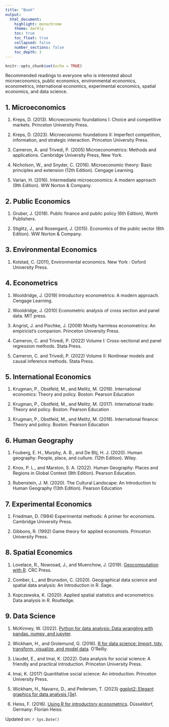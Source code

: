 ```yaml
---
title: "Book"
output:
  html_document:
    highlight: monochrome
    theme: darkly
    toc: true
    toc_float: true
    collapsed: false
    number_sections: false
    toc_depth: 3
---
```


```r
knitr::opts_chunk$set(echo = TRUE)
```

Recommended readings to everyone who is interested about microeconomics, public economics, environmental economics, econometrics, international economics, experimental economics, spatial economics, and data science.

## 1. Microeconomics

1.  Kreps, D. (2013). Microeconomic foundations I: Choice and competitive markets. Princeton University Press.

2.  Kreps, D. (2023). Microeconomic foundations II: Imperfect competition, information, and strategic interaction. Princeton University Press.

3.  Cameron, A. and Trivedi, P. (2005) Microeconometrics: Methods and applications. Cambridge University Press, New York.

4.  Nicholson, W., and Snyder, C. (2016). Microeconomic theory: Basic principles and extension (12th Edition). Cengage Learning.

5.  Varian, H. (2016). Intermediate microeconomics: A modern approach (9th Edition). WW Norton & Company.

## 2. Public Economics

1. Gruber, J. (2018). Public finance and public policy (6th Edition), Worth Publishers.

2. Stiglitz, J., and Rosengard, J. (2015). Economics of the public sector (6th Edition). WW Norton & Company.


## 3. Environmental Economics

1.  Kolstad, C. (2011), Environmental economics. New York : Oxford University Press.

## 4. Econometrics

1.  Wooldridge, J. (2019) Introductory econometrics: A modern approach. Cengage Learning.

2.  Wooldridge, J. (2010) Econometric analysis of cross section and panel data. MIT press.

3.  Angrist, J. and Pischke, J. (2009) Mostly harmless econometrics: An empiricist's companion. Princeton University Press.

4.  Cameron, C. and Trivedi, P. (2022) Volume I: Cross-sectional and panel regression methods. Stata Press.

5.  Cameron, C. and Trivedi, P. (2022) Volume II: Nonlinear models and causal inference methods. Stata Press.

## 5. International Economics

1. Krugman, P., Obstfeld, M., and Melitz, M. (2018). International economics: Theory and policy. Boston: Pearson Education

2. Krugman, P., Obstfeld, M., and Melitz, M. (2017). International trade: Theory and policy. Boston: Pearson Education

3. Krugman, P., Obstfeld, M., and Melitz, M. (2018). International finance: Theory and policy. Boston: Pearson Education

## 6. Human Geography

1. Fouberg, E. H., Murphy, A. B., and De Blij, H. J. (2020). Human geography: People, place, and culture. (12th Edition). Wiley.

2. Knox, P. L., and Marston, S. A. (2022). Human Geography: Places and Regions in Global Context (8th Edition). Pearson Education.

3. Rubenstein, J. M. (2020). The Cultural Landscape: An Introduction to Human Geography (13th Edition). Pearson Education

## 7. Experimental Economics

1.  Friedman, D. (1994) Experimental methods: A primer for economists. Cambridge University Press.

2.  Gibbons, R. (1992) Game theory for applied economists. Princeton University Press.

## 8. Spatial Economics

1.  Lovelace, R., Nowosad, J., and Muenchow, J. (2019). [Geocomputation with R](https://r.geocompx.org/index.html). CRC Press.

2.  Comber, L., and Brunsdon, C. (2020). Geographical data science and spatial data analysis: An Introduction in R. Sage.

3.  Kopczewska, K. (2020). Applied spatial statistics and econometrics: Data analysis in R. Routledge.

## 9. Data Science

1. McKinney, W. (2022). [Python for data analysis: Data wrangling with pandas. numpy, and jupyter](https://wesmckinney.com/book/).

2.  Wickham, H., and Grolemund, G. (2016). [R for data science: Import, tidy, transform, visualize, and model data](https://r4ds.had.co.nz/index.html). O'Reilly.

3.  Llaudet, E., and Imai, K. (2022). Data analysis for social science: A friendly and practical introduction. Princeton University Press.

4.  Imai, K. (2017) Quantitative social science: An introduction. Princeton University Press.

5.  Wickham, H., Navarro, D., and Pedersen, T. (2023) [ggplot2: Elegant graphics for data analysis (3e)](https://ggplot2-book.org/).

6.  Heiss, F. (2016). [Using R for introductory econometrics](http://www.urfie.net/?fbclid=IwAR0Iax1Am67ZTTUmaCf_zE7ObMVrcAZ-2hEsuJMErMCyi3qvlQ4WC9wttbI). Düsseldorf, Germany: Florian Heiss.

Updated on: `r Sys.Date()`
